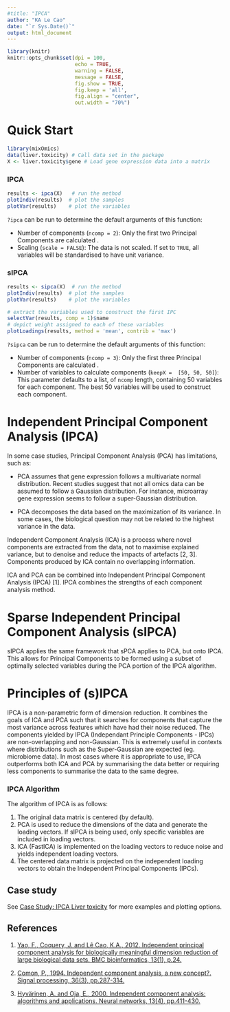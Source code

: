 ---
#title: "IPCA"
author: "KA Le Cao"
date: "`r Sys.Date()`"
output: html_document
---
```{r global_options, include=FALSE}
library(knitr)
knitr::opts_chunk$set(dpi = 100, 
                      echo = TRUE, 
                      warning = FALSE, 
                      message = FALSE, 
                      fig.show = TRUE, 
                      fig.keep = 'all', 
                      fig.align = "center",
                      out.width = "70%") 
```

# Quick Start

```{r}
library(mixOmics)
data(liver.toxicity) # Call data set in the package
X <- liver.toxicity$gene # Load gene expression data into a matrix
```

### IPCA

``` {r, eval = FALSE}
results <- ipca(X)   # run the method
plotIndiv(results)  # plot the samples
plotVar(results)    # plot the variables
```

`?ipca` can be run to determine the default arguments of this function:

* Number of components (`ncomp = 2`): Only the first two Principal Components are calculated .
* Scaling (`scale = FALSE`): The data is not scaled. If set to `TRUE`, all variables will be standardised to have unit variance.

### sIPCA

``` {r, eval = FALSE}
results <- sipca(X)  # run the method
plotIndiv(results)  # plot the samples
plotVar(results)    # plot the variables

# extract the variables used to construct the first IPC
selectVar(results, comp = 1)$name 
# depict weight assigned to each of these variables
plotLoadings(results, method = 'mean', contrib = 'max')  
```

`?sipca` can be run to determine the default arguments of this function:

* Number of components (`ncomp = 3`): Only the first three Principal Components are calculated .
* Number of variables to calculate components (`keepX =  [50, 50, 50]`): This parameter defaults to a list, of `ncomp` length, containing 50 variables for each component. The best 50 variables will be used to construct each component.



# Independent Principal Component Analysis (IPCA)

In some case studies, Principal Component Analysis (PCA) has limitations, such as:

* PCA assumes that gene expression follows a multivariate normal distribution. Recent studies suggest that not all omics data can be assumed to follow a Gaussian distribution. For instance, microarray gene expression seems to follow a super-Gaussian distribution.

* PCA decomposes the data based on the maximization of its variance. In some cases, the biological question may not be related to the highest variance in the data.

Independent Component Analysis (ICA) is a process where novel components are extracted from the data, not to maximise explained variance, but to denoise and reduce the impacts of artefacts [2, 3]. Components produced by ICA contain no overlapping information.

ICA and PCA can be combined into Independent Principal Component Analysis (IPCA) [1]. IPCA combines the strengths of each component analysis method. 

# Sparse Independent Principal Component Analysis (sIPCA)

sIPCA applies the same framework that sPCA applies to PCA, but onto IPCA. This allows for Principal Components to be formed using a subset of optimally selected variables during the PCA portion of the IPCA algorithm. 


# Principles of (s)IPCA

IPCA is a non-parametric form of dimension reduction. It combines the goals of ICA and PCA such that it searches for components that capture the most variance across features which have had their noise reduced. The components yielded by IPCA (Independant Principle Components - IPCs) are non-overlapping and non-Gaussian. This is extremely useful in contexts where distributions such as the Super-Gaussian are expected (eg. microbiome data). In most cases where it is appropriate to use, IPCA outperforms both ICA and PCA by summarising the data better or requiring less components to summarise the data to the same degree. 


### IPCA Algorithm

The algorithm of IPCA is as follows:

1. The original data matrix is centered (by default).
2. PCA is used to reduce the dimensions of the data and generate the loading vectors. If sIPCA is being used, only specific variables are included in loading vectors.
3. ICA (FastICA) is implemented on the loading vectors to reduce noise and yields independent loading vectors. 
4. The centered data matrix is projected on the independent loading vectors to obtain the Independent Principal Components (IPCs). 



## Case study
 See [Case Study: IPCA Liver toxicity](http://mixomics.org/case-studies/sipca-liver-toxicity-case-study/) for more examples and plotting options.

## References

1. [Yao, F., Coquery, J. and Lê Cao, K.A., 2012. Independent principal component analysis for biologically meaningful dimension reduction of large biological data sets. BMC bioinformatics, 13(1), p.24.](https://bmcbioinformatics.biomedcentral.com/articles/10.1186/1471-2105-13-24)

2. [Comon, P., 1994. Independent component analysis, a new concept?. Signal processing, 36(3), pp.287-314.](http://www.gipsa-lab.grenoble-inp.fr/~pierre.comon/FichiersPdf/como94-SP.pdf)

3. [Hyvärinen, A. and Oja, E., 2000. Independent component analysis: algorithms and applications. Neural networks, 13(4), pp.411-430.](http://mlsp.cs.cmu.edu/courses/fall2012/lectures/ICA_Hyvarinen.pdf)
